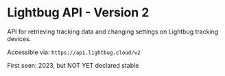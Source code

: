 # Lightbug API  - Version 2

API for retrieving tracking data and changing settings on Lightbug tracking devices.

Accessible via: `https://api.lightbug.cloud/v2`

First seen: 2023, but NOT YET declared stable
